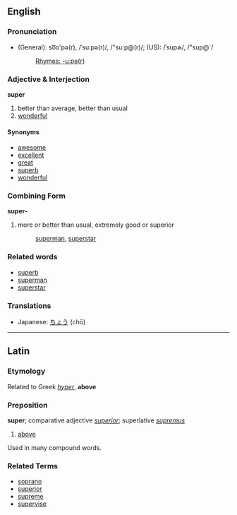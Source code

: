 ==English==

===Pronunciation===
*(General): so͞o'pə(r), /ˈsuːpə(r)/, /"su:p@(r)/; (US): /ˈsupɚ/, /"sup@`/
*:[[Rhymes:English:-uːpə(r)|Rhymes: -uːpə(r)]]

===Adjective &amp; Interjection===
'''super'''

#better than average, better than usual
#[[wonderful]]

====Synonyms====
*[[awesome]]
*[[excellent]]
*[[great]]
*[[superb]]
*[[wonderful]]

===Combining Form===
'''super-'''

# more or better than usual, extremely good or superior
#: [[superman]], [[superstar]]


===Related words===
*[[superb]]
*[[superman]]
*[[superstar]]

<!-- not sure where to put translation! -->
===Translations===
*Japanese: [[ちょう]] (chō)

----

==Latin==

===Etymology===
Related to Greek ''[[hyper]]'', '''above'''

===Preposition===
'''super'''; comparative adjective ''[[superior]]''; superlative ''[[supremus]]''

# [[above]]

Used in many compound words.

===Related Terms===
*[[soprano]]
*[[superior]]
*[[supreme]]
*[[supervise]]